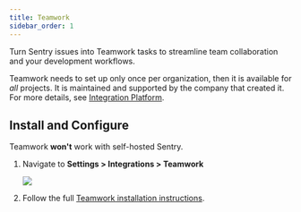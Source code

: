 ```yaml
---
title: Teamwork
sidebar_order: 1
---
```


Turn Sentry issues into Teamwork tasks to streamline team collaboration and your development workflows.

Teamwork needs to set up only once per organization, then it is available for _all_ projects. It is maintained and supported by the company that created it. For more details, see [Integration Platform](/product/integrations/integration-platform/).

## Install and Configure

<Alert title="Note" level="info">

Teamwork **won't** work with self-hosted Sentry.
</Alert>

1. Navigate to **Settings > Integrations > Teamwork**

   ![](teamwork.png)

2. Follow the full [Teamwork installation instructions](https://support.teamwork.com/projects/sentry).
